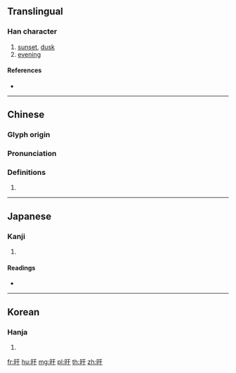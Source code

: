 ==Translingual==

===Han character===
{{Han char|rn=72|rad=日|as=03|sn=7|four=61040|canj=AMJ,XAMJ|ids=⿰日干}}

# [[sunset]], [[dusk]]
# [[evening]]

====References====
* {{Han ref|kx=0490.050|dkj=13751|dj=0851.060|hdz=21486.070|uh=65F0|ud=26096|bh=CAF8|bd=51960}}

----

==Chinese==
{{zh-forms}}

===Glyph origin===
{{Han etym}}

===Pronunciation===
{{zh-pron
|m=gàn,hàn
|c=gon3,hon6
|mc=y
|oc=y
|ma=
|cat=n
}}

===Definitions===
{{zh-hanzi}}

# {{rfdef|lang=zh}}

----

==Japanese==

===Kanji===
{{ja-kanji|grade=|rs=日03}}

# {{defn|lang=ja|sort=日03}}

====Readings====
* {{ja-readings|on=[[かん]] (kan)|kun=[[くれる]] (kureru)}}

----

==Korean==

===Hanja===
{{ko-hanja|hangeul=간|eumhun=|rv=gan|mr=kan|y=kan}}

# {{defn|lang=ko|sort=日03}}

[[fr:旰]]
[[hu:旰]]
[[mg:旰]]
[[pl:旰]]
[[th:旰]]
[[zh:旰]]
